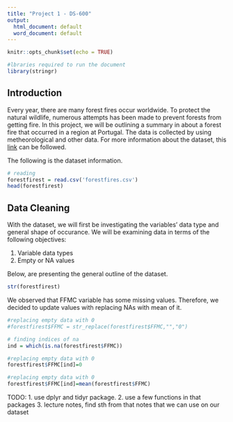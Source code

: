 ```yaml
---
title: "Project 1 - DS-600"
output:
  html_document: default
  word_document: default
---
```


```r
knitr::opts_chunk$set(echo = TRUE)

#lbraries required to run the document
library(stringr)
```

## Introduction

Every year, there are many forest fires occur worldwide. To protect the natural wildlife, numerous attempts has been made to prevent forests from getting fire. In this project, we will be outlining a summary in about a forest fire that occurred in a region at Portugal. The data is collected by using metheorological and other data. For more information about the dataset, this [link](http://www3.dsi.uminho.pt/pcortez/forestfires/forestfires-names.txt) can be followed.

The following is the dataset information.

```r
# reading 
forestfirest = read.csv('forestfires.csv')
head(forestfirest)
```

## Data Cleaning

With the dataset, we will first be investigating the variables' data type and general shape of occurance. We will be examining data in terms of the following objectives:

1. Variable data types
2. Empty or NA values

Below, are presenting the general outline of the dataset.

```r
str(forestfirest)
```

We observed that FFMC variable has some missing values. Therefore, we decided to update values with replacing NAs with mean of it.

```r
#replacing empty data with 0
#forestfirest$FFMC = str_replace(forestfirest$FFMC,"","0")

# finding indices of na
ind = which(is.na(forestfirest$FFMC))

#replacing empty data with 0
forestfirest$FFMC[ind]=0

#replacing empty data with 0
forestfirest$FFMC[ind]=mean(forestfirest$FFMC)
```

TODO:
1. use dplyr and tidyr package.
2. use a few functions in that packages
3. lecture notes, find sth from that notes that we can use on our dataset

